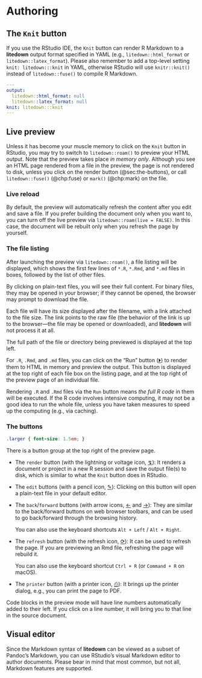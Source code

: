 # Authoring

## The `Knit` button

If you use the RStudio IDE, the `Knit` button can render R Markdown to a
**litedown** output format specified in YAML (e.g., `litedown::html_format` or
`litedown::latex_format`). Please also remember to add a top-level setting
`knit: litedown:::knit` in YAML, otherwise RStudio will use `knitr::knit()`
instead of `litedown::fuse()` to compile R Markdown.

``` yaml
---
output:
  litedown::html_format: null
  litedown::latex_format: null
knit: litedown:::knit
---
```

## Live preview

Unless it has become your muscle memory to click on the `Knit` button in
RStudio, you may try to switch to `litedown::roam()` to preview your HTML
output. Note that the preview takes place *in memory only*. Although you see an
HTML page rendered from a file in the preview, the page is not rendered to disk,
unless you click on the render button (@sec:the-buttons), or call
`litedown::fuse()` (@chp:fuse) or `mark()` (@chp:mark) on the file.

### Live reload

By default, the preview will automatically refresh the content after you edit
and save a file. If you prefer building the document only when you want to, you
can turn off the live preview via `litedown::roam(live = FALSE)`. In this case,
the document will be rebuilt only when you refresh the page by yourself.

### The file listing

After launching the preview via `litedown::roam()`, a file listing will be
displayed, which shows the first few lines of `*.R`, `*.Rmd`, and `*.md` files
in boxes, followed by the list of other files.

By clicking on plain-text files, you will see their full content. For binary
files, they may be opened in your browser; if they cannot be opened, the browser
may prompt to download the file.

Each file will have its size displayed after the filename, with a link attached
to the file size. The link points to the raw file (the behavior of the link is
up to the browser—the file may be opened or downloaded), and **litedown** will
not process it at all.

The full path of the file or directory being previewed is displayed at the top
left.

For `.R`, `.Rmd`, and `.md` files, you can click on the "Run" button
([⏵](){.larger}) to render them to HTML in memory and preview the output. This
button is displayed at the top right of each file box on the listing page, and
at the top right of the preview page of an individual file.

::: callout-caution
Rendering `.R` and `.Rmd` files via the `Run` button means *the full R code* in
them will be executed. If the R code involves intensive computing, it may not be
a good idea to run the whole file, unless you have taken measures to speed up
the computing (e.g., via caching).
:::

### The buttons

```css
.larger { font-size: 1.5em; }
```

There is a button group at the top right of the preview page.

-   The `render` button (with the lightning or voltage icon, [↯](){.larger}): It
    renders a document or project in a new R session and save the output file(s)
    to disk, which is similar to what the `Knit` button does in RStudio.

-   The `edit` buttons (with a pencil icon, [✎](){.larger}): Clicking on this
    button will open a plain-text file in your default editor.

-   The `back`/`forward` buttons (with arrow icons, [←](){.larger} and
    [→](){.larger}): They are similar to the back/forward buttons on web browser
    toolbars, and can be used to go back/forward through the browsing history.

    You can also use the keyboard shortcuts `Alt + Left` / `Alt + Right`.

-   The `refresh` button (with the refresh icon, [⟳](){.larger}): It can be used
    to refresh the page. If you are previewing an Rmd file, refreshing the page
    will rebuild it.

    You can also use the keyboard shortcut `Ctrl + R` (or `Command + R` on
    macOS).

-   The `printer` button (with a printer icon, [⎙](){.larger}): It brings up the
    printer dialog, e.g., you can print the page to PDF.

Code blocks in the preview mode will have line numbers automatically added to
their left. If you click on a line number, it will bring you to that line in the
source document.

## Visual editor

Since the Markdown syntax of **litedown** can be viewed as a subset of Pandoc's
Markdown, you can use RStudio's visual Markdown editor to author documents.
Please bear in mind that most common, but not all, Markdown features are
supported.
